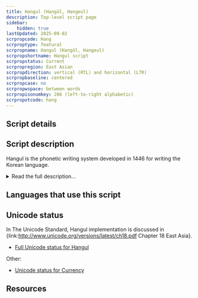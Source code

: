 ```yaml
---
title: Hangul (Hangŭl, Hangeul)
description: Top-level script page
sidebar:
    hidden: true
lastUpdated: 2025-09-02
scrpropcode: Hang
scrproptype: featural
scrpropname: Hangul (Hangŭl, Hangeul)
scrpropshortname: Hangul script
scrpropstatus: Current
scrpropregion: East Asian
scrpropdirection: vertical (RTL) and horizontal (LTR)
scrpropbaseline: centered
scrpropcase: no
scrpropwspace: between words
scrpropisonumkey: 286 (left-to-right alphabetic)
scrpropotcode: hang
---
```



## Script details

<ScriptDetails />

## Script description

Hangul is the phonetic writing system developed in 1446 for writing the Korean language.

<details>
<summary>Read the full description...</summary>Prior to this, Korean had been written in Chinese characters, called _hanja_ in Korean, but this was laborious. A given Chinese character could be used to represent a spoken syllable, irrespective of its original Chinese meaning, or it could be used to represent the Korean word with the closest meaning to its original. Reading was difficult because the intended function of the character was not always apparent. Hangul was developed by King Sejong to combat the difficulties associate with writing Korean in _hanja_. However it was not universally accepted, and for a time was prohibited by Japanese colonial authorities. Only after Korea became independent in 1945 was Hangul accepted as the country's national script.

There are 51 letters, called _conjoining Hangul Jamo_ (or _jamo_ for short), which make up the script. These are: 14 simple consonant, 5 glottalized double letters, 11 consonant clusters, 6 simple vowels, 11 diphthongs, and 4 simple iotized (that is, preceded by a _y_ sound) vowels. Spoken Korean employs syllables of V, VC, VCC, CV, CVC and CVCC configurations. In writing, jamo are grouped into syllable blocks by modifying their size, shape and position to reflect their position in the spoken syllable.

The canonical order of jamo is arranged according to place and manner of articulation. There is slight variation between the North and South Korean orders, but in general, the velar consonants are ordered first, then coronals, labials, sibilants and glottals, with the vowels ordered at the end.

It has been said that Hangul is the most logical script in existence. Although this is obviously a subjective statement, it is true that the script was designed to be structurally very well ordered. The shape of each jamo reflects the articulation of sound it represents, with particular elements relating to place and manner of articulation, or to iotation of vowels. For example, the symbol ㅁ /m/ is a picture of two pursed lips, ㅂ /b/ is the same shape but with two elongated strokes representing the plosive manner of articulation. Consonant jamo are comprised of vertical, horizontal and diagonal lines, as well as curves and circles. Vowel jamo consist of vertical and horizontal lines only. The shape of vowels is based on a horizontal line representing the earth (_yin_), a point or short stroke representing the sun (_yang_), and a vertical line representing mankind.
</details>

## Languages that use this script

<WsList script='Hang' wsMax='5' />

## Unicode status

In The Unicode Standard, Hangul implementation is discussed in {link:http://www.unicode.org/versions/latest/ch18.pdf Chapter 18 East Asia}.

- [Full Unicode status for Hangul](/scrlang/unicode/hang-unicode.md)

Other:

- [Unicode status for Currency](/scrlang/unicode/x-currency-unicode.md)


## Resources

<ScriptResources detailSummary='seemore' />

